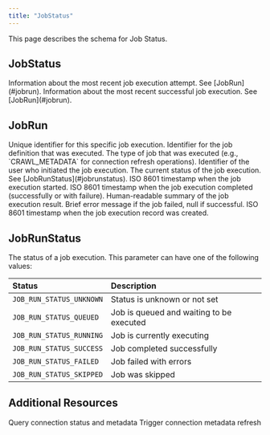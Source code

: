 ```yaml
---
title: "JobStatus"
---
```


This page describes the schema for Job Status.

## JobStatus

<ParamField path="lastRun" type="JobRun">
  Information about the most recent job execution attempt. See [JobRun](#jobrun).
</ParamField>

<ParamField path="lastSuccessfulRun" type="JobRun">
  Information about the most recent successful job execution. See [JobRun](#jobrun).
</ParamField>

## JobRun

<ParamField path="jobRunId" type="String!" required>
  Unique identifier for this specific job execution.
</ParamField>

<ParamField path="jobId" type="String!" required>
  Identifier for the job definition that was executed.
</ParamField>

<ParamField path="jobType" type="String!" required>
  The type of job that was executed (e.g., `CRAWL_METADATA` for connection refresh operations).
</ParamField>

<ParamField path="userId" type="String!" required>
  Identifier of the user who initiated the job execution.
</ParamField>

<ParamField path="status" type="JobRunStatus!" required>
  The current status of the job execution. See [JobRunStatus](#jobrunstatus).
</ParamField>

<ParamField path="startedAt" type="String">
  ISO 8601 timestamp when the job execution started.
</ParamField>

<ParamField path="endedAt" type="String">
  ISO 8601 timestamp when the job execution completed (successfully or with failure).
</ParamField>

<ParamField path="summary" type="String">
  Human-readable summary of the job execution result.
</ParamField>

<ParamField path="conciseErrorMessage" type="String">
  Brief error message if the job failed, null if successful.
</ParamField>

<ParamField path="createdAt" type="String!" required>
  ISO 8601 timestamp when the job execution record was created.
</ParamField>

## JobRunStatus

The status of a job execution. This parameter can have one of the following values:

| Status                     | Description                                |
| :------------------------- | :----------------------------------------- |
| `JOB_RUN_STATUS_UNKNOWN`   | Status is unknown or not set               |
| `JOB_RUN_STATUS_QUEUED`    | Job is queued and waiting to be executed   |
| `JOB_RUN_STATUS_RUNNING`   | Job is currently executing                 |
| `JOB_RUN_STATUS_SUCCESS`   | Job completed successfully                 |
| `JOB_RUN_STATUS_FAILED`    | Job failed with errors                     |
| `JOB_RUN_STATUS_SKIPPED`   | Job was skipped                            |

## Additional Resources

<CardGroup cols={2}>
  <Card title="Connection Queries" icon="magnifying-glass" href="/integrations/graphql-api/queries/connection/connection">
    Query connection status and metadata
  </Card>
  <Card title="Refresh Connection" icon="arrows-rotate" href="/integrations/graphql-api/mutations/connection/refresh-connection">
    Trigger connection metadata refresh
  </Card>
</CardGroup>